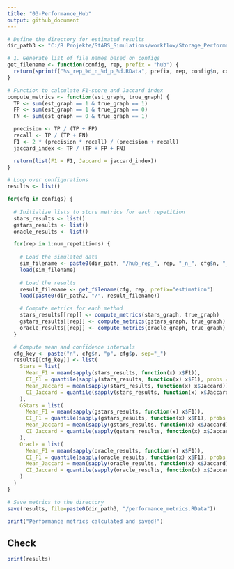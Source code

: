 ```yaml
---
title: "03-Performance_Hub"
output: github_document
---
```


```r

# Define the directory for estimated results
dir_path3 <- "C:/R Projekte/StARS_Simulations/workflow/Storage_Performance_Hub"

# 1. Generate list of file names based on configs
get_filename <- function(config, rep, prefix = "hub") {
  return(sprintf("%s_rep_%d_n_%d_p_%d.RData", prefix, rep, config$n, config$p))
}

# Function to calculate F1-score and Jaccard index
compute_metrics <- function(est_graph, true_graph) {
  TP <- sum(est_graph == 1 & true_graph == 1)
  FP <- sum(est_graph == 1 & true_graph == 0)
  FN <- sum(est_graph == 0 & true_graph == 1)

  precision <- TP / (TP + FP)
  recall <- TP / (TP + FN)
  F1 <- 2 * (precision * recall) / (precision + recall)
  jaccard_index <- TP / (TP + FP + FN)

  return(list(F1 = F1, Jaccard = jaccard_index))
}

# Loop over configurations
results <- list()

for(cfg in configs) {
  
  # Initialize lists to store metrics for each repetition
  stars_results <- list()
  gstars_results <- list()
  oracle_results <- list()

  for(rep in 1:num_repetitions) {
    
    # Load the simulated data
    sim_filename <- paste0(dir_path, "/hub_rep_", rep, "_n_", cfg$n, "_p_", cfg$p, ".RData")
    load(sim_filename)
    
    # Load the results
    result_filename <- get_filename(cfg, rep, prefix="estimation")
    load(paste0(dir_path2, "/", result_filename))

    # Compute metrics for each method
    stars_results[[rep]] <- compute_metrics(stars_graph, true_graph)
    gstars_results[[rep]] <- compute_metrics(gstars_graph, true_graph)
    oracle_results[[rep]] <- compute_metrics(oracle_graph, true_graph)
  }

  # Compute mean and confidence intervals
  cfg_key <- paste("n", cfg$n, "p", cfg$p, sep="_")
  results[[cfg_key]] <- list(
    Stars = list(
      Mean_F1 = mean(sapply(stars_results, function(x) x$F1)),
      CI_F1 = quantile(sapply(stars_results, function(x) x$F1), probs = c(0.025, 0.975)),
      Mean_Jaccard = mean(sapply(stars_results, function(x) x$Jaccard)),
      CI_Jaccard = quantile(sapply(stars_results, function(x) x$Jaccard), probs = c(0.025, 0.975))
    ),
    GStars = list(
      Mean_F1 = mean(sapply(gstars_results, function(x) x$F1)),
      CI_F1 = quantile(sapply(gstars_results, function(x) x$F1), probs = c(0.025, 0.975)),
      Mean_Jaccard = mean(sapply(gstars_results, function(x) x$Jaccard)),
      CI_Jaccard = quantile(sapply(gstars_results, function(x) x$Jaccard), probs = c(0.025, 0.975))
    ),
    Oracle = list(
      Mean_F1 = mean(sapply(oracle_results, function(x) x$F1)),
      CI_F1 = quantile(sapply(oracle_results, function(x) x$F1), probs = c(0.025, 0.975)),
      Mean_Jaccard = mean(sapply(oracle_results, function(x) x$Jaccard)),
      CI_Jaccard = quantile(sapply(oracle_results, function(x) x$Jaccard), probs = c(0.025, 0.975))
    )
  )
}

# Save metrics to the directory
save(results, file=paste0(dir_path3, "/performance_metrics.RData"))

print("Performance metrics calculated and saved!")

```

## Check
```r
print(results)

```

